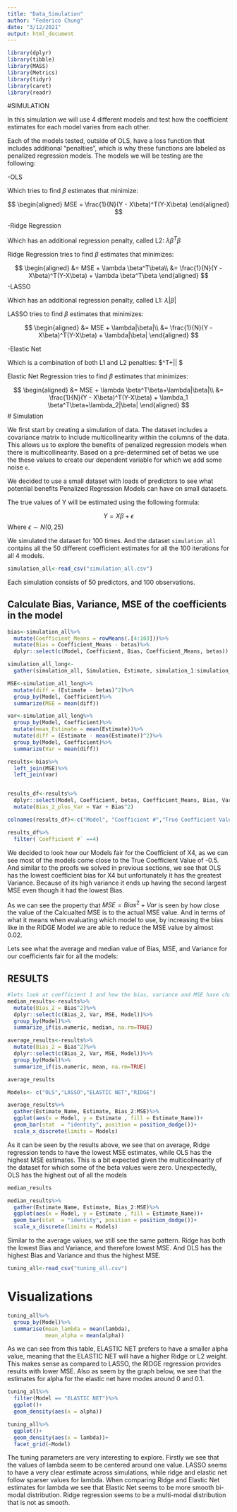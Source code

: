 ```yaml
---
title: "Data_Simulation"
author: "Federico Chung"
date: "3/12/2021"
output: html_document
---
```



```r
library(dplyr)
library(tibble)
library(MASS) 
library(Metrics)
library(tidyr)
library(caret)
library(readr)
```

#SIMULATION

In this simulation we will use 4 different models and test how the coefficient estimates for each model varies from each other. 

Each of the models tested, outside of OLS, have a loss function that includes additional "penalties", which is why these functions are labeled as penalized regression models. The models we will be testing are the following:

-OLS

Which tries to find $\beta$ estimates that minimize:

$$
\begin{aligned}
MSE = \frac{1}{N}(Y - X\beta)^T(Y-X\beta)
\end{aligned}
$$

-Ridge Regression

Which has an additional regression penalty, called L2: $\lambda \beta^T\beta$

Ridge Regression tries to find $\beta$ estimates that minimizes:


$$
\begin{aligned}
&= MSE  +  \lambda \beta^T\beta\\
&= \frac{1}{N}(Y - X\beta)^T(Y-X\beta) + \lambda \beta^T\beta
\end{aligned}
$$
-LASSO

Which has an additional regression penalty, called L1: $\lambda|\beta|$

LASSO tries to find $\beta$ estimates that minimizes:

$$
\begin{aligned}
&= MSE  +  \lambda|\beta|\\
&= \frac{1}{N}(Y - X\beta)^T(Y-X\beta) +  \lambda|\beta|
\end{aligned}
$$

-Elastic Net

Which is a combination of both L1 and L2 penalties: $\lambda \beta^T\beta+\lambda|\beta| $

Elastic Net Regression tries to find $\beta$ estimates that minimizes:

$$
\begin{aligned}
&= MSE  +  \lambda \beta^T\beta+\lambda|\beta|\\
&= \frac{1}{N}(Y - X\beta)^T(Y-X\beta) + \lambda_1 \beta^T\beta+\lambda_2|\beta|
\end{aligned}
$$
# Simulation

We first start by creating a simulation of data. The dataset includes a covariance matrix to include multicollinearity within the columns of the data. This allows us to explore the benefits of penalized regression models when there is multicollinearity. Based on a pre-determined set of betas we use the these values to create our dependent variable for which we add some noise `e`. 

We decided to use a small dataset with loads of predictors to see what potential benefits Penalized Regression Models can have on  small datasets. 

The true values of Y will be estimated using the following formula:

$$
Y = X\beta + \epsilon 
$$
Where $\epsilon \sim N(0,25)$

We simulated the dataset for 100 times. And the dataset `simulation_all` contains all the 50 different coefficient estimates for all the 100 iterations for all 4 models. 


```r
simulation_all<-read_csv("simulation_all.csv")
```

Each simulation consists of 50 predictors, and 100 observations. 


## Calculate Bias, Variance, MSE of the coefficients in the model

```r
bias<-simulation_all%>%
  mutate(Coefficient_Means = rowMeans(.[4:103]))%>%
  mutate(Bias = Coefficient_Means - betas)%>%
  dplyr::select(c(Model, Coefficient, Bias, Coefficient_Means, betas))

simulation_all_long<-
  gather(simulation_all, Simulation, Estimate, simulation_1:simulation_100)

MSE<-simulation_all_long%>%
  mutate(diff = (Estimate - betas)^2)%>%
  group_by(Model, Coefficient)%>%
  summarize(MSE = mean(diff))

var<-simulation_all_long%>%
  group_by(Model, Coefficient)%>%
  mutate(mean_Estimate = mean(Estimate))%>%
  mutate(diff = (Estimate - mean(Estimate))^2)%>%
  group_by(Model, Coefficient)%>%
  summarize(Var = mean(diff))

results<-bias%>%
  left_join(MSE)%>%
  left_join(var)


results_df<-results%>%
  dplyr::select(Model, Coefficient, betas, Coefficient_Means, Bias, Var, MSE)%>%
  mutate(Bias_2_plus_Var = Var + Bias^2)

colnames(results_df)<-c("Model", "Coefficient #","True Coefficient Values", "Estimation Mean", "Bias","Var", "MSE", "Calculated MSE")

results_df%>%
  filter(`Coefficient #` ==4)
```

We decided to look how our Models fair for the Coefficient of X4, as we can see most of the models come close to the True Coefficient Value of -0.5. And similar to the proofs we solved in previous sections, we see that OLS has the lowest coefficient bias for X4 but unfortunately it has the greatest Variance. Because of its high variance it ends up having the second largest MSE even though it had the lowest Bias. 

As we can see the property that $MSE = Bias^2 + Var$ is seen by how close the value of the Calcualted MSE is to the actual MSE value. And in terms of what it means when evaluating which model to use, by increasing the bias like in the RIDGE Model we are able to reduce the MSE value by almost 0.02. 



Lets see what the average and median value of Bias, MSE, and Variance for our coefficients fair for all the models:

## RESULTS

```r
#lets look at coefficient 1 and how the bias, variance and MSE have changed
median_results<-results%>%
  mutate(Bias_2 = Bias^2)%>%
  dplyr::select(c(Bias_2, Var, MSE, Model))%>%
  group_by(Model)%>%
  summarize_if(is.numeric, median, na.rm=TRUE)

average_results<-results%>%
  mutate(Bias_2 = Bias^2)%>%
  dplyr::select(c(Bias_2, Var, MSE, Model))%>%
  group_by(Model)%>%
  summarize_if(is.numeric, mean, na.rm=TRUE)

```

```r
average_results
```


```r
Models<- c("OLS","LASSO","ELASTIC NET","RIDGE")

average_results%>%
  gather(Estimate_Name, Estimate, Bias_2:MSE)%>%
  ggplot(aes(x = Model, y = Estimate , fill = Estimate_Name))+
  geom_bar(stat  = "identity", position = position_dodge())+
  scale_x_discrete(limits = Models)
```

As it can be seen by the results above, we see that on average, Ridge regression tends to have the lowest MSE estimates, while OLS has the highest MSE estimates. This is a bit expected given the multicolinearity of the dataset for which some of the beta values were zero. Unexpectedly, OLS has the highest out of all the models

```r
median_results
```


```r
median_results%>%
  gather(Estimate_Name, Estimate, Bias_2:MSE)%>%
  ggplot(aes(x = Model, y = Estimate , fill = Estimate_Name))+
  geom_bar(stat  = "identity", position = position_dodge())+
  scale_x_discrete(limits = Models)
```

Similar to the average values, we still see the same pattern. Ridge has both the lowest Bias and Variance, and therefore lowest MSE. And OLS has the highest Bias and Variance and thus the highest MSE. 


```r
tuning_all<-read_csv("tuning_all.csv")
```


# Visualizations

```r
tuning_all%>%
  group_by(Model)%>%
  summarise(mean_lambda = mean(lambda),
            mean_alpha = mean(alpha))
```

As we can see from this table, ELASTIC NET prefers to have a smaller alpha value, meaning that the ELASTIC NET will have a higher Ridge or L2 weight. This makes sense as compared to LASSO, the RIDGE regression provides results with lower MSE. Also as seem by the graph below, we see that the estimates for alpha for the elastic net have modes around 0 and 0.1. 


```r
tuning_all%>%
  filter(Model == "ELASTIC NET")%>%
  ggplot()+
  geom_density(aes(x = alpha))
```


```r
tuning_all%>%
  ggplot()+
  geom_density(aes(x = lambda))+
  facet_grid(~Model)
```

The tuning parameters are very interesting to explore. Firstly we see that the values of lambda seem to be centered around one value. LASSO seems to have a very clear estimate across simulations, while ridge and elastic net follow sparser values for lambda. When comparing Ridge and Elastic Net estimates for lambda we see that Elastic Net seems to be more smooth bi-modal distribution. Ridge regression seems to be a multi-modal distribution that is not as smooth. 


















